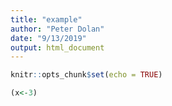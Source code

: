 ```yaml
---
title: "example"
author: "Peter Dolan"
date: "9/13/2019"
output: html_document
---
```


```r
knitr::opts_chunk$set(echo = TRUE)
```

```r
(x<-3)
```